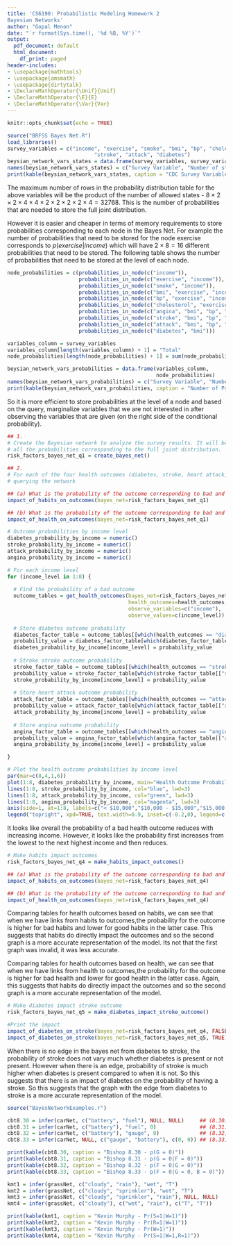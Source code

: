 ```yaml
---
title: 'CS6190: Probabilistic Modeling Homework 2
Bayesian Networks'
author: "Gopal Menon"
date: "`r format(Sys.time(), '%d %B, %Y')`"
output:
  pdf_document: default
  html_document:
    df_print: paged
header-includes:
- \usepackage{mathtools}
- \usepackage{amsmath}
- \usepackage{dirtytalk}
- \DeclareMathOperator{\Unif}{Unif}
- \DeclareMathOperator{\E}{E}
- \DeclareMathOperator{\Var}{Var}
---
```


```r
knitr::opts_chunk$set(echo = TRUE)
```

\hrule

\section*{Written Part}

\begin{enumerate}

\item The total probability of the network is given by

$$ 
\begin{aligned} 
p(Beysian\;Network)&=p(income)p(smoke|income)p(exercise|income)p(bmi|income,exercise)\\&\times p(blood\;pressure|exercise, income, smoking)p(cholesterol| exercise, income, smoking) \\ &\times p(diabetes | bmi)p(stroke | bmi, bp, cholesterol)p(attack | bmi, bp, cholesterol)\\ &\times p(angina | bmi, bp, cholesterol)
\end{aligned}
$$
The total probability distribution requires the product of $10$ random variables. If the probabilities are multiplied as shown above, the probability table will have $10$ variables. Number of allowed states for the random variables are:

\end{enumerate}

```r
source("BRFSS Bayes Net.R")
load_libraries()
survey_variables = c("income", "exercise", "smoke", "bmi", "bp", "cholesterol", "angina", 
                            "stroke", "attack", "diabetes")
beysian_network_vars_states = data.frame(survey_variables, survey_variables_states)
names(beysian_network_vars_states) = c("Survey Variable", "Number of states")
print(kable(beysian_network_vars_states, caption = "CDC Survey Variable states"))
```

The maximum number of rows in the probability distribution table for the above variables will be the product of the number of allowed states - $8\times2\times2\times4\times4\times2\times2\times2\times2\times4=32768$. This is the number of probabilities that are needed to store the full joint distribution.

However it is easier and cheaper in terms of memory requirements to store probabilities corresponding to each node in the Bayes Net. For example the number of probabilities that need to be stored for the node exercise corresponds to $p(exercise|income)$ which will have $2\times 8=16$ different probabilities that need to be stored. The following table shows the number of probabilities that need to be stored at the level of each node.

```r
node_probabilities = c(probabilities_in_node(c("income")), 
                       probabilities_in_node(c("exercise", "income")), 
                       probabilities_in_node(c("smoke", "income")), 
                       probabilities_in_node(c("bmi", "exercise", "income")), 
                       probabilities_in_node(c("bp", "exercise", "income", "smoke")), 
                       probabilities_in_node(c("cholesterol", "exercise", "income", "smoke")), 
                       probabilities_in_node(c("angina", "bmi", "bp", "cholesterol")), 
                       probabilities_in_node(c("stroke", "bmi", "bp", "cholesterol")), 
                       probabilities_in_node(c("attack", "bmi", "bp", "cholesterol")),
                       probabilities_in_node(c("diabetes", "bmi")))

variables_column = survey_variables
variables_column[length(variables_column) + 1] = "Total"
node_probabilities[length(node_probabilities) + 1] = sum(node_probabilities)

beysian_network_vars_probabilities = data.frame(variables_column, 
                                                node_probabilities)
names(beysian_network_vars_probabilities) = c("Survey Variable", "Number of Probabilities")
print(kable(beysian_network_vars_probabilities, caption = "Number of Probabilities to be stored at node level"))
```

So it is more efficient to store probabilities at the level of a node and based on the query, marginalize variables that we are not interested in after observing the variables that are given (on the right side of the conditional probability). 

\begin{enumerate}
  \item[2.] For each of the four health outcomes (diabetes, stroke, heart attack, angina) 
  \begin{enumerate}
    \item Probability of the outcome if I have bad habits (smoke and don’t exercise)? How about if I have good habits (don’t smoke and do exercise)?
  \end{enumerate}
\end{enumerate}

```r

## 1.
# Create the Bayesian network to analyze the survey results. It will be the product of 
# all the probabilities corresponding to the full joint distribution. 
risk_factors_bayes_net_q1 = create_bayes_net()

## 2.
# For each of the four health outcomes (diabetes, stroke, heart attack, angina), answer the following by 
# querying the network

## (a) What is the probability of the outcome corresponding to bad and good habits
impact_of_habits_on_outcomes(bayes_net=risk_factors_bayes_net_q1)
```

\begin{enumerate}

  \item[(b)] What is the probability of the outcome if I have poor health (high blood pressure, high cholesterol, and overweight)? What if I have good health (low blood pressure, low cholesterol, and normal weight)?

\end{enumerate}

```r

## (b) What is the probability of the outcome corresponding to bad and good health
impact_of_health_on_outcomes(bayes_net=risk_factors_bayes_net_q1)
```

\begin{enumerate}

  \item[3.] Evaluate the effect a person’s income has on their probability of having one of the four health outcomes (diabetes, stroke, heart attack, angina). For each of these four outcomes, plot their probability given income status (your horizontal axis should be $i = 1,2,\ldots,8$, and your vertical axis should be $P(y = 1|income = i)$, where $y$ is the outcome). What can you conclude?

\end{enumerate}

```r
# Outcome probabilities by income level
diabetes_probability_by_income = numeric()
stroke_probability_by_income = numeric()
attack_probability_by_income = numeric()
angina_probability_by_income = numeric()

# For each income level
for (income_level in 1:8) {
  
  # Find the probability of a bad outcome
  outcome_tables = get_health_outcomes(bayes_net=risk_factors_bayes_net_q1, 
                                       health_outcomes=health_outcomes, 
                                       observe_variables=c("income"), 
                                       observe_values=c(income_level))
  
  # Store diabetes outcome probability
  diabetes_factor_table = outcome_tables[[which(health_outcomes == "diabetes")]]
  probability_value = diabetes_factor_table[which(diabetes_factor_table[["diabetes"]] == diabetes_values[1]), 1]
  diabetes_probability_by_income[income_level] = probability_value
  
  # Stroke stroke outcome probability
  stroke_factor_table = outcome_tables[[which(health_outcomes == "stroke")]]
  probability_value = stroke_factor_table[which(stroke_factor_table[["stroke"]] == stroke_values[1]), 1]
  stroke_probability_by_income[income_level] = probability_value
  
  # Store heart attack outcome probability
  attack_factor_table = outcome_tables[[which(health_outcomes == "attack")]]
  probability_value = attack_factor_table[which(attack_factor_table[["attack"]] == attack_values[1]), 1]
  attack_probability_by_income[income_level] = probability_value
  
  # Store angina outcome probability
  angina_factor_table = outcome_tables[[which(health_outcomes == "angina")]]
  probability_value = angina_factor_table[which(angina_factor_table[["angina"]] == angina_values[1]), 1]
  angina_probability_by_income[income_level] = probability_value

}

# Plot the health outcome probabilities by income level
par(mar=c(8,4,1,6))
plot(1:8, diabetes_probability_by_income, main="Health Outcome Probability by Income Level", type='l', col="red", xlab="", ylab="Outcome Probability", xaxt="n", ylim=c(0.03,0.16), lwd=3)
lines(1:8, stroke_probability_by_income, col="blue", lwd=3)
lines(1:8, attack_probability_by_income, col="green", lwd=3)
lines(1:8, angina_probability_by_income, col="magenta", lwd=3)
axis(side=1, at=1:8, labels=c("< $10,000","$10,000 - $15,000","$15,000, - $20,000","$20,000 - $25,000","$25,000 - $35,000","$35,000 - $50,000","$50,000 - $75,000","> $75,000"), las=2)
legend("topright", xpd=TRUE, text.width=0.9, inset=c(-0.2,0), legend=c("diabetes", "angina", "attack", "stroke"), col = c("red", "magenta", "green", "blue"), lwd=3, bg="white")
```

It looks like overall the probability of a bad health outcome reduces with increasing income. However, it looks like the probability first increases from the lowest to the next highest income and then reduces.

\begin{enumerate}

  \item[4.] Notice there are no links in the graph between the habits (smoking and exercise) and the outcomes. What assumption is this making about the effects of smoking and exercise on health problems? Let’s test the validity of these assumptions. Create a second Bayesian network as above, but add edges from smoking to each of the four outcomes and edges from exercise to each of the four outcomes. Now redo the queries in Question 2. What was the effect, and do you think the assumptions of the first graph were valid or not?

I think the assumption made in the graph is that the habits (smoking and exercise) have an impact on the health (bmi, bp and cholesterol) of the person and thus indirectly impact the outcomes (diabetes, stroke, attack and angina).
\end{enumerate}

```r
# Make habits impact outcomes
risk_factors_bayes_net_q4 = make_habits_impact_outcomes()

## (a) What is the probability of the outcome corresponding to bad and good habits
impact_of_habits_on_outcomes(bayes_net=risk_factors_bayes_net_q4)

## (b) What is the probability of the outcome corresponding to bad and good health
impact_of_health_on_outcomes(bayes_net=risk_factors_bayes_net_q4)
```

Comparing tables for health outcomes based on habits, we can see that when we have links from habits to outcomes,the probability for the outcome is higher for bad habits and lower for good habits in the latter case. This suggests that habits do directly impact the outcomes and so the second graph is a more accurate representation of the model. Its not that the first graph was invalid, it was less accurate.

Comparing tables for health outcomes based on health, we can see that when we have links from health to outcomes,the probability for the outcome is higher for bad health and lower for good health in the latter case. Again, this suggests that habits do directly impact the outcomes and so the second graph is a more accurate representation of the model.

\begin{enumerate}

\item[5.] Also notice there are no edges between the four outcomes. What assumption is this making about the interactions between health problems? Make a third network, starting from the network in Question 4, but adding an edge from diabetes to stroke. For both networks, evaluate the following probabilities:

P(stroke = 1|diabetes = 1) and P(stroke = 1|diabetes = 3)

Again, what was the effect, and was the assumption about the interaction between diabetes
and stroke valid?

\end{enumerate}

```r
# Make diabetes impact stroke outcome
risk_factors_bayes_net_q5 = make_diabetes_impact_stroke_outcome()

#Print the impact
impact_of_diabetes_on_stroke(bayes_net=risk_factors_bayes_net_q4, FALSE) 
impact_of_diabetes_on_stroke(bayes_net=risk_factors_bayes_net_q5, TRUE) 
```

When there is no edge in the bayes net from diabetes to stroke, the probability of stroke does not vary much whether diabetes is present or not present. However when there is an edge, probability of stroke is much higher when diabetes is present compared to when it is not. So this suggests that there is an impact of diabetes on the probability of having a stroke. So this suggests that the graph with the edge from diabetes to stroke is a more accurate representation of the model.

\begin{enumerate}

\item[6.] Finally, make sure that your code runs correctly on all of the examples in BayesNetExamples.r. Your code will be graded for correctness on these also.

\end{enumerate}

```r
source("BayesNetworkExamples.r")

cbt8.30 = infer(carNet, c("battery", "fuel"), NULL, NULL)     ## (8.30)
cbt8.31 = infer(carNet, c("battery"), "fuel", 0)              ## (8.31)
cbt8.32 = infer(carNet, c("battery"), "gauge", 0)             ## (8.32)
cbt8.33 = infer(carNet, NULL, c("gauge", "battery"), c(0, 0)) ## (8.33)

print(kable(cbt8.30, caption = "Bishop 8.30 - p(G = 0)"))  
print(kable(cbt8.31, caption = "Bishop 8.31 - p(G = 0|F = 0)"))  
print(kable(cbt8.32, caption = "Bishop 8.32 - p(F = 0|G = 0)"))  
print(kable(cbt8.33, caption = "Bishop 8.33 - p(F = 0|G = 0, B = 0)"))  

kmt1 = infer(grassNet, c("cloudy", "rain"), "wet", "T")                                      ## Pr(S|W=1)
kmt2 = infer(grassNet, c("cloudy", "sprinkler"), "wet", "T")                                 ## Pr(R|W=1)
kmt3 = infer(grassNet, c("cloudy", "sprinkler", "rain"), NULL, NULL)                         ## Pr(W)
kmt4 = infer(grassNet, c("cloudy"), c("wet", "rain"), c("T", "T"))                           ## Pr(S|W=1,R=1)

print(kable(kmt1, caption = "Kevin Murphy - Pr(S=1|W=1)"))  
print(kable(kmt2, caption = "Kevin Murphy - Pr(R=1|W=1)"))  
print(kable(kmt3, caption = "Kevin Murphy - Pr(W=1)"))  
print(kable(kmt4, caption = "Kevin Murphy - Pr(S=1|W=1,R=1)"))  
```
